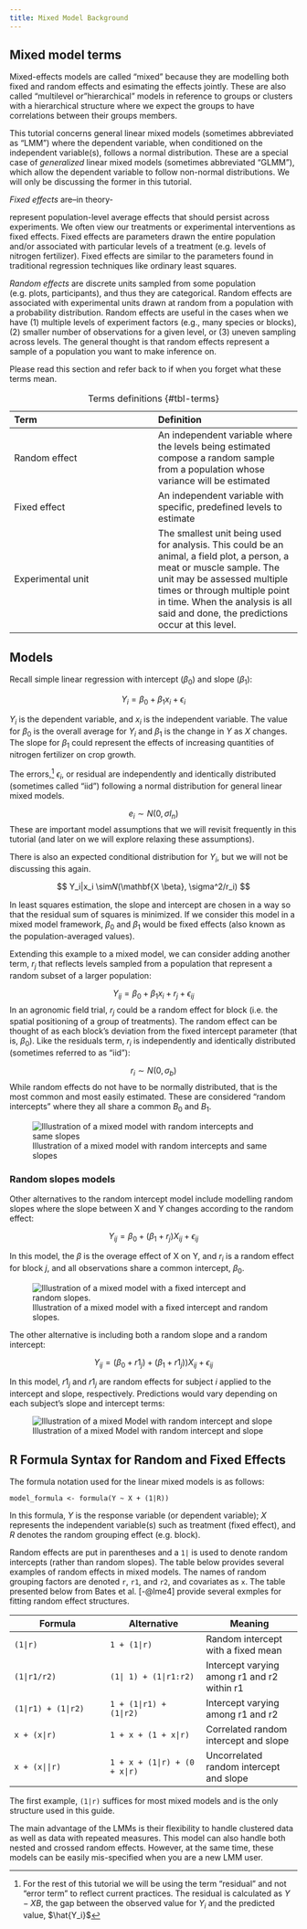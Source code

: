 ```yaml
---
title: Mixed Model Background
---
```


## Mixed model terms

Mixed-effects models are called “mixed” because they are modelling both fixed and random effects and esimating the effects jointly. These are also called "multilevel or "hierarchical" models in reference to groups or clusters with a hierarchical structure where we expect the groups to have correlations between their groups members.

This tutorial concerns general linear mixed models (sometimes abbreviated as "LMM") where the dependent variable, when conditioned on the independent variable(s), follows a normal distribution. These are a special case of *generalized* linear mixed models (sometimes abbreviated "GLMM"), which allow the dependent variable to follow non-normal distributions. We will only be discussing the former in this tutorial.

*Fixed effects* are--in theory-

represent population-level average effects that should persist across experiments. We often view our treatments or experimental interventions as fixed effects. Fixed effects are parameters drawn the entire population and/or associated with particular levels of a treatment (e.g. levels of nitrogen fertilizer). Fixed effects are similar to the parameters found in traditional regression techniques like ordinary least squares.

*Random effects* are discrete units sampled from some population (e.g. plots, participants), and thus they are categorical. Random effects are associated with experimental units drawn at random from a population with a probability distribution. Random effects are useful in the cases when we have (1) multiple levels of experiment factors (e.g., many species or blocks), (2) smaller number of observations for a given level, or (3) uneven sampling across levels. The general thought is that random effects represent a sample of a population you want to make inference on.

Please read this section and refer back to if when you forget what these terms mean.

| Term | Definition |
|:-----------------------------------|:-----------------------------------|
| Random effect | An independent variable where the levels being estimated compose a random sample from a population whose variance will be estimated |
| Fixed effect | An independent variable with specific, predefined levels to estimate |
| Experimental unit | The smallest unit being used for analysis. This could be an animal, a field plot, a person, a meat or muscle sample. The unit may be assessed multiple times or through multiple point in time. When the analysis is all said and done, the predictions occur at this level. |

: Terms definitions {#tbl-terms}

## Models

Recall simple linear regression with intercept ($\beta_0$) and slope ($\beta_1$):

$$  Y_{i} = \beta_0 + \beta_1 x_i + \epsilon_i $$

$Y_i$ is the dependent variable, and $x_i$ is the independent variable. The value for $\beta_0$ is the overall average for $Y_i$ and $\beta_1$ is the change in $Y$ as $X$ changes. The slope for $\beta_1$ could represent the effects of increasing quantities of nitrogen fertilizer on crop growth.

The errors,[^background-1] $\epsilon_i$, or residual are independently and identically distributed (sometimes called "iid") following a normal distribution for general linear mixed models.

[^background-1]: For the rest of this tutorial we will be using the term "residual" and not "error term" to reflect current practices. The residual is calculated as $Y - XB$, the gap between the observed value for $Y_i$ and the predicted value, $\hat{Y_i}$

$$e_i \sim N(0, \sigma I_n)$$ These are important model assumptions that we will revisit frequently in this tutorial (and later on we will explore relaxing these assumptions).

There is also an expected conditional distribution for $Y_i$, but we will not be discussing this again.

$$ Y_i|x_i \sim𝑁(\mathbf{X \beta}, \sigma^2/r_i) $$

In least squares estimation, the slope and intercept are chosen in a way so that the residual sum of squares is minimized. If we consider this model in a mixed model framework, $\beta_0$ and $\beta_1$ would be fixed effects (also known as the population-averaged values).

Extending this example to a mixed model, we can consider adding another term, $r_{j}$ that reflects levels sampled from a population that represent a random subset of a larger population:

$$  Y_{ij} = \beta_0 + \beta_1 x_i + r_j + \epsilon_{ij} $$ In an agronomic field trial, $r_{j}$ could be a random effect for block (i.e. the spatial positioning of a group of treatments). The random effect can be thought of as each block’s deviation from the fixed intercept parameter (that is, $\beta_0$). Like the residuals term, $r_i$ is independently and identically distributed (sometimes referred to as "iid"):

$$r_i \sim N(0, \sigma_b)$$ While random effects do not have to be normally distributed, that is the most common and most easily estimated. These are considered "random intercepts" where they all share a common $B_0$ and $B_1$.

::: column-margin
![Illustration of a mixed model with random intercepts and same slopes](../img/random_intercept_fixed_slope.jpeg)
:::

### Random slopes models

Other alternatives to the random intercept model include modelling random slopes where the slope between X and Y changes according to the random effect:

$$  Y_{ij} = \beta_0 + (\beta_1 + r_j)X_{ij} + \epsilon_{ij}$$

In this model, the $\beta$ is the overage effect of X on Y, and $r_i$ is a random effect for block $j$, and all observations share a common intercept, $\beta_0$.

::: column-margin
![Illustration of a mixed model with a fixed intercept and random slopes.](../img/random_slope_fixed_intercept.jpeg)
:::

The other alternative is including both a random slope and a random intercept:

$$  Y_{ij} = (\beta_0 + r1_j) + (\beta_1 + r1_j))X_{ij} + \epsilon_{ij}$$

In this model, $r1_j$ and $r1_j$ are random effects for subject $i$ applied to the intercept and slope, respectively. Predictions would vary depending on each subject’s slope and intercept terms:

::: column-margin
![Illustration of a mixed Model with random intercept and slope](../img/random_intercept_slope.jpeg)
:::

## R Formula Syntax for Random and Fixed Effects

The formula notation used for the linear mixed models is as follows:

`model_formula <- formula(Y ~ X + (1|R))`

In this formula, $Y$ is the response variable (or dependent variable); $X$ represents the independent variable(s) such as treatment (fixed effect), and $R$ denotes the random grouping effect (e.g. block).

Random effects are put in parentheses and a `1|` is used to denote random intercepts (rather than random slopes). The table below provides several examples of random effects in mixed models. The names of random grouping factors are denoted `r`, `r1`, and `r2`, and covariates as `x`. The table presented below from Bates et al. [-@lme4] provide several exmples for fitting random effect structures.

| Formula | Alternative | Meaning |
|------------------------|------------------------|------------------------|
| `(1|r)` | `1 + (1|r)` | Random intercept with a fixed mean |
| `(1|r1/r2)` | `(1| 1) + (1|r1:r2)` | Intercept varying among r1 and r2 within r1 |
| `(1|r1) + (1|r2)` | `1 + (1|r1) + (1|r2)` | Intercept varying among r1 and r2 |
| `x + (x|r)` | `1 + x + (1 + x|r)` | Correlated random intercept and slope |
| `x + (x||r)` | `1 + x + (1|r) + (0 + x|r)` | Uncorrelated random intercept and slope |

The first example, `(1|r)` suffices for most mixed models and is the only structure used in this guide.

The main advantage of the LMMs is their flexibility to handle clustered data as well as data with repeated measures. This model can also handle both nested and crossed random effects. However, at the same time, these models can be easily mis-specified when you are a new LMM user.
